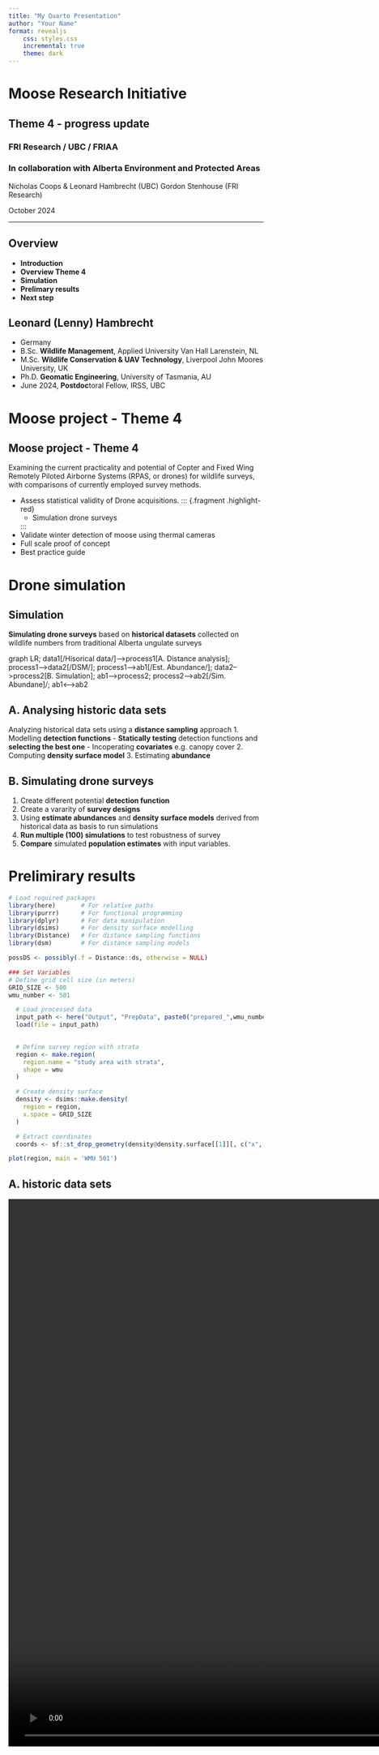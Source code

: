 ```yaml
---
title: "My Quarto Presentation"
author: "Your Name"
format: revealjs
    css: styles.css
    incremental: true 
    theme: dark
---
```


# Moose Research Initiative
## Theme 4 - progress update
### FRI Research / UBC / FRIAA
### In collaboration with Alberta Environment and Protected Areas

Nicholas Coops & Leonard Hambrecht (UBC)
Gordon Stenhouse (FRI Research)

October 2024

---

## Overview

- **Introduction**
- **Overview Theme 4**
- **Simulation**
- **Prelimary results**
- **Next step**


## Leonard (Lenny) Hambrecht

- Germany
- B.Sc. **Wildlife Management**, Applied University Van Hall Larenstein, NL
- M.Sc. **Wildlife Conservation & UAV Technology**, Liverpool John Moores University, UK
- Ph.D. **Geomatic Engineering**, University of Tasmania, AU
- June 2024, **Postdoc**toral Fellow, IRSS, UBC


# Moose project - Theme 4
## Moose project - Theme 4

Examining the current practicality and potential of Copter and Fixed Wing Remotely Piloted Airborne Systems (RPAS, or drones) for wildlife surveys, with comparisons of currently employed survey methods.

::: {.incremental}
- Assess statistical validity of Drone acquisitions.
  ::: {.fragment .highlight-red}
  - Simulation drone surveys
  :::    
- Validate winter detection of moose using thermal cameras 
- Full scale proof of concept
- Best practice guide
:::

# Drone simulation
## Simulation

**Simulating drone surveys** based on **historical datasets** collected on wildlife numbers from traditional Alberta ungulate surveys

graph LR;
    data1[/Hisorical data/]-->process1[A. Distance analysis];
    process1-->data2[/DSM/];
    process1-->ab1[/Est. Abundance/];
    data2-->process2[B. Simulation];
    ab1-->process2;
    process2-->ab2[/Sim. Abundane]/;
    ab1<-->ab2


## A. Analysing historic data sets

Analyzing historical data sets using a **distance sampling** approach
1. Modelling **detection functions**
    - **Statically testing** detection functions and **selecting the best one**
    - Incoperating **covariates** e.g. canopy cover
2. Computing **density surface model**
3. Estimating **abundance**


## B. Simulating drone surveys

1. Create different potential **detection function**
2. Create a vararity of **survey designs**
3. Using **estimate abundances** and **density surface models** derived from historical data as basis to run simulations
4. **Run multiple (100) simulations** to test robustness of survey
5. **Compare** simulated **population estimates** with input variables.


# Prelimirary results

```r
# Load required packages
library(here)       # For relative paths
library(purrr)      # For functional programming
library(dplyr)      # For data manipulation
library(dsims)      # For density surface modelling
library(Distance)   # For distance sampling functions
library(dsm)        # For distance sampling models

possDS <- possibly(.f = Distance::ds, otherwise = NULL)

### Set Variables
# Define grid cell size (in meters)
GRID_SIZE <- 500
wmu_number <- 501

  # Load processed data
  input_path <- here("Output", "PrepData", paste0("prepared_",wmu_number,".RData"))
  load(file = input_path)

  
  # Define survey region with strata
  region <- make.region(
    region.name = "study area with strata",
    shape = wmu
  )

  # Create density surface
  density <- dsims::make.density(
    region = region,
    x.space = GRID_SIZE
  )

  # Extract coordinates
  coords <- sf::st_drop_geometry(density@density.surface[[1]][, c("x", "y")])
```
```r
plot(region, main = 'WMU 501')
```



## A. historic data sets
<video width="1920" height="1080" controls autoplay muted>
  <source src="C:\Users\lhambrec\Sync\1_Projects\Simulator\media\animated-helicopter_flight-timelaps.mp4" type="video/mp4">
  Your browser does not support the video tag.
</video>


## Plotting data

```r
hist(distdata$distance, main = "Moose line transects", xlab = "Distance (km)", breaks = break_bins)
```

## Selecting best detection function

```r
input_path <- here("Output", "DSM", paste0("detfc",wmu_number,".RData"))
load(input_path)
par(mfrow = c(2, 3))
for (i in length(detfc_list_bin_compact)) {
  model <- detfc_list_bin_compact[[i]]
  plot(model, showpoints = FALSE, pl.den = 0, lwd = 2, xlim = c(0,0.6), ylim = c(0,1), main = paste(names(detfc_list_bin_compact[i]), "AIC:", round(model$ddf$criterion,2)))
  # ddf.gof(model$ddf, qq = TRUE, main = model_name)
}
# par(mfrow = c(1, 1))
```

![6 modelled detection function with different bin and trunction distances](C:\Users\lhambrec\Sync\1_Projects\Simulator\media\example-detection_functions.png)

---

## Density surface model

```r
dsm_xy <- dsm::dsm(count ~ s(x, y), detfc_list_bin_compact[[1]], segdata, obsdata, method = "REML")
dsm_xy_pred <- predict(dsm_xy, coords, dsm_xy$offset)
  # Calculate total abundance over the survey area
  total_abundance <- sum(dsm_xy_pred)

  # Update density object with predicted values
  density@density.surface[[1]]$density <- dsm_xy_pred

  # Plot density surface
  plot(density, main = paste0("Estimated abundance: ", total_abundance))
```

![Example density surface model](C:\Users\lhambrec\Sync\1_Projects\Simulator\media\dsm.png)


## Superwake

:::: {.columns}

::: {.column width="50%"}
<iframe width="1280" height="720" src="https://www.youtube.com/watch?v=UXNtjTMOsGw" frameborder="0" allow="autoplay" allowfullscreen></iframe>
:::

::: {.column width="50%"}
<iframe width="1280" height="720" src="https://www.youtube.com/watch?v=Za9FoWIQ4vg" frameborder="0" allow="autoplay" allowfullscreen></iframe>
:::

::::
**SW-117 RPAS**
- 6-9h flight time in -15C
- 120m altitude
- 45-60 km/h
- Unlimited command and control range due to satellite communication


## Superwake

:::: {.columns}

::: {.column width="70%"}
**NightHawk2-UZ**
- RGB + Thermal camera
- 1280x720 (thermal)
- Zoom 4x
- HFOV: 25°
    - At 120m  equals a swath width of 100m
:::

::: {.column width="30%"}
![NightHawk2 UZ](C:\Users\lhambrec\Sync\1_Projects\Simulator\media\nighthawk2.png)
:::

::::


## Simulated detection functions

```r
# Create population description
pop_desc <- make.population.description(
  region = region,
  density = density,
  N = 9462,
  fixed.N = TRUE
)

# Define and visualise uniform detection function
detect_uf <- make.detectability(
  key.function = "uf",
  scale.param = 0.9, # accounting for canopy cover
  truncation = 50
)
```
<div class="row"> <div class="column" style="width: 50%;">
```r
plot(detect_uf, pop_desc)
```
</div> <div class="column" style="width: 50%;">
![Superwake detection function for white-tailed deer in open habitat](C:\Users\lhambrec\Sync\1_Projects\Simulator\media\superwake-detection_function-whitetailed_deer-open_field.png)
</div> </div>

## Simulated detection functions

```r
# Define survey design
design <- make.design(
  region = region,
  transect.type = "line",
  design = "eszigzag",
  samplers = numeric(0),
  line.length = numeric(0),
  seg.length = numeric(0),
  effort.allocation = numeric(0),
  design.angle = 90,
  spacing = 1000,
  edge.protocol = "minus",
  seg.threshold = numeric(0),
  bounding.shape = "convex.hull",
  truncation = IMAGE_WIDTH,
  coverage.grid = NULL
)
transects <- generate.transects(design)
```
:::: {.columns}

::: {.column width="50%"}
```r
plot(region, transects, lwd = 1.5, col = 4)
```
:::

::: {.column width="50%"}
<figure> ![Example transect design in the shape of a flower](C:\Users\lhambrec\Sync\1_Projects\Simulator\media\Frust_Loop-transect-flower.png) <figcaption>Fust, P., & Loos, J. (2023). Increasing the accuracy and efficiency of wildlife census with unmanned aerial vehicles: A simulation study. Wildlife Research, 50(12), 1008–1020. https://doi.org/10.1071/WR22074
</figcaption> </figure>
:::

::::


## Simulated estimated abundance



## Next steps

Run a lot of simulations to test different variables
- Detection functions
- Survey design
- Altitude
- Transect design
  - Parallel lines vs zig zag lines
  - Total distance/area covered
    - Time spend


## AI-based detection

Master student Hiroto starting in January 2025
- Deep-learning approach
- Collection of training data required
  - Employ livestock to quickly build a data set
- Long-term expert knowledge required to label images
- As more data is collected the model accuracy will improve
  - Detection of point of interest &rarr predict species &rarr predict sex(?)


:::: {.columns}

::: {.column width="50%"}
### What we can not test with the simulation

To determine a realistic detection function we need to test in the field!
- We do not know the impact of the thermal camera on the detection
- Impact of vegetation cover on thermal camera
- Performance of deep-learning algorithms for detection

:::

::: {.column width="60%"}
### How will we address these?

Collection of pilot data
::: {.incremental}
- Surrogate data collect with DJI M300 + XT over horse/dogs/...
- Placing surregots in open and forested areas
- Creating a traning and validating datasets

:::

:::

::::

## The promise of thermal drones

- Drones will lead to a reduced need for helicopter flight, therefore safer for pilots and observers
- Thermal cameras will allow for surveys early in the season because no snow cover is required and only cold temperate
- Thermal cameras work best at night, as long as it is legal to fly


---

## Questions

[Leonard@Hambrecht.phd](mailto:leonard@hambrecht.phd)
[Nicholas.Coops@ubc.ca](mailto:nicholas.coops@ubc.ca)








